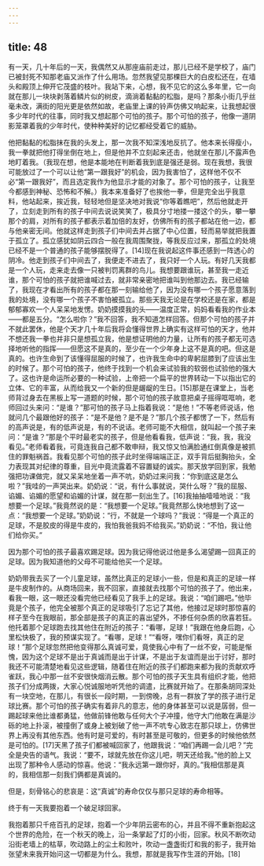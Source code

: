 ```yaml
---
---
---
```

title: 48
---



有一天，几十年后的一天，我偶然又从那座庙前走过，那儿已经不是学校了，庙门已被封死不知那老庙又派作了什么用场。忽然我望见那棵巨大的白皮松还在，在墙头和殿顶上伸开它茂盛的枝叶。我站下来，心想，我不见它的这么多年里，它一向就在那儿一块块剥落着鳞片似的树皮，滴淌着黏黏的松脂，是吗？那条小街几乎丝毫未改，满街的阳光更是依然如故，老庙里上课的铃声仿佛又响起来，让我想起很多少年时代的往事，同时我又想起那个可怕的孩子。那个可怕的孩子，他像一道阴影笼罩着我的少年时代，使种种美好的记忆都经受着它的威胁。

他把黏黏的松脂抹在我的头发上，那一次我不知深浅地反抗了。他本来长得瘦小，我一拳就把他打得坐倒在地上，但是他并不立刻起来还击，他就坐在那儿不露声色地盯着我。（我现在想，他是本能地在判断着我到底是强还是弱。现在我想，我很可能放过了一个可以让他“第一跟我好”的机会，因为我害怕了，这样他不仅不必“第一跟我好”，而且选定我作为他显示才能的对象了。那个可怕的孩子，让我至今都感到神秘、恐怖和不解。）我本来准备好了也挨他一拳，但是完全出乎我意料，他站起来，挨近我，轻轻地但是坚决地对我说“你等着瞧吧”，然后他就走开了，立刻走到所有的孩子中间去说说笑笑了，极具分寸地搂一搂这个的头，攀一攀那个的肩，对所有的孩子都表示着加倍的友好，仿佛所有的孩子都站在他一边，都与他亲密无间。他就这样走到孩子们中间去并占据了中心位置，轻而易举就把我置于孤立了。孤立感犹如阴云四合一般在我周围聚拢，等我反应过来，那孤立的处境已经不是一个普通的孩子能够摆脱得了。[14]现在我说起这件事还感到一阵透心的阴冷。他走到孩子们中间去了，我便走不进去了，我只好一个人玩。有好几天我都是一个人玩，走来走去像一只被判罚离群的鸟儿。我想要跟谁玩，甚至我一走近谁，那个可怕的孩子就把谁喊过去，就非常亲密地把谁叫到他那边去。我已经输了，我现在才看出所有的孩子都在那一刻输给他了，因为没有哪一个孩子愿意落到我的处境，没有哪一个孩子不害怕被孤立。那些天我无论是在学校还是在家，都是郁郁寡欢一个人呆呆地发愣。奶奶摸摸我的头——温度正常，妈妈看看我的作业本——都是五分。“怎么啦你？”我不回答，我不知道怎样回答。但那个可怕的孩子并不就此罢休，他是个天才几十年后我将会懂得世界上确实有这样可怕的天才，他并不想还我一拳也并非只是想孤立我，他是想证明他的力量，让所有的孩子都无可选择地听他的指挥——但愿这不是真的，至少在一个少年身上这不是真的吧。但这是真的。也许生命到了该懂得屈服的时候了，也许我生命中的卑躬屈膝到了应该出生的时候了。那个可怕的孩子，他终于找到一个机会来试验我的软弱也试验他的强大了。这也许是命运所必要的一种试验，上帝把一个扁平的世界转动一下以指出它的立体、它的丰富，从而给我又一个新的但是龌龊的生日。[15]那是在课堂上，当老师背过身去在黑板上写一道题的时候，那个可怕的孩子故意把桌子摇得哐哐响，老师回过头来问：“是谁？”那可怕的孩子马上指着我说：“是他！”不等老师说话，他就问几个最跟他好的孩子：“是不是他？是不是？”那几个孩子都愣了一下，然后有的高声说是，有的低声说是，有的不说话。老师可能不大相信，就叫起一个孩子来问：“是谁？”那是个平时最老实的孩子，但是他看看我，低声说：“我，我，我没看见。”老师看着我，可竟连我自己都不敢申辩，我又惊又怕满脸通红倒真像是被抓住的罪魁祸首。我看见那个可怕的孩子此时坐得端端正正，双手背后挺胸抬头，全力表现其对纪律的尊重，目光中竟流露着不容置疑的诚实。那天放学回到家，我勉强把功课做完，就又呆呆地坐着一声不吭，奶奶过来问我：“你到底这是怎么啦？”我哇的一声哭出来。奶奶说：“说，有什么事就说，哭什么呀？”我的屈服、谄媚、谄媚的愿望和谄媚的计谋，就在那一刻出生了。[16]我抽抽噎噎地说：“我想要一个足球。”我竟然说的是：“我想要一个足球。”我竟然那么快地想到了这一点：“我想要一个足球。”奶奶说：“行，不就是一个球吗？”我说：“得是一个真正的足球，不是胶皮的得是牛皮的，我怕我爸我妈不给我买。”奶奶说：“不怕，我让他们给你买。”

因为那个可怕的孩子最喜欢踢足球。因为我记得他说过他是多么渴望踢一回真正的足球。因为我知道他的父母不可能给他买一个足球。

奶奶带我去买了一个儿童足球，虽然比真正的足球小一些，但是和真正的足球一样是牛皮制作的。从商场回来，我不回家，直接就去找那个可怕的孩子了。他出来，看我一眼，这一眼还没看完他已经看见了我手上的足球。我说：“咱们踢吧。”他毕竟是个孩子，他完全被那个真正的足球吸引了忘记了其他，他接过足球时那惊喜的样子至今在我眼前，那全部是孩子的真正的喜出望外，不掺任何杂质的欣喜若狂。他托着那个足球跑去找其他住在附近的孩子：“看哪，足球！”我跟在他身后跑，心里松快极了，我的预谋实现了。“看哪，足球！”“看呀，嘿你们看呀，真正的足球！”那个足球忽然把他变得那么真诚可爱，竟使我心中有了一丝不安，可能是惭愧，因为这个足球不是出于真诚而是出于计谋，不是出于友谊而是出于讨好，那时我还不可能清楚地看见这些逻辑，随着住在附近的孩子们都跑来都为我的贡献欢呼雀跃，我心中那一丝不安很快烟消云散。那个可怕的孩子天生具有组织才能，他把孩子们分成两拨，大家心悦诚服地听凭他的调遣，比赛就开始了。在那条胡同深处有一块空地，在那儿，有很长一段时期，一到傍晚，总有一群放了学的孩子进行足球比赛。那个可怕的孩子确实有着非凡的意志，他的身体甚至可以说是孱弱，但一踢起球来他比谁都勇猛，他做前锋他敢与任何大个子冲撞，他守大门他敢在满是沙砾的地上扑滚，被撞倒了或身上被划破了他一声不吭专心致志在那只球上，仿佛世界上再没有其他东西。他有时是可爱的，有时甚至是可敬的，但更多的时候他依然是可怕的。[17]天黑了孩子们都被喊回家了，他跟我说：“咱们再踢一会儿吧？”完全是央告的语气。我说：“要不，球就先放在你这儿吧，明天还给我。”他的脸上又出现了那种令人感动的惊喜。他说：“我永远第一跟你好，真的。”我相信那是真的，我相信那一刻我们俩都是真诚的。

但是，刻骨铭心的悲哀是：这“真诚”的寿命仅仅与那只足球的寿命相等。

终于有一天我要抱着一个破足球回家。

我抱着那只千疮百孔的足球，抱着一个少年阴云密布的心，并且不得不重新抱起这个世界的危险，在一个秋天的晚上，沿一条掌起了灯的小街，回家。秋风不断吹动沿街老墙上的枯草，吹动路上的尘土和败叶，吹动一盏盏街灯和我的影子，我开始张望未来我开始问这一切都是为什么。我想，那就是我写作生涯的开始。[18]